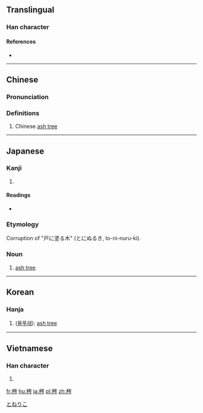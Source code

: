 ==Translingual==

===Han character===
{{Han char|rn=75|rad=木|as=07|sn=11|four=42927|canj=DUON|ids=⿰木岑}}

====References====
* {{Han ref|kx=0530.060|dkj=14867|dj=0918.050|hdz=21215.030|uh=68A3|ud=26787|bh=D5BA|bd=54714}}

----

==Chinese==
{{zh-forms}}

===Pronunciation===
{{zh-pron
|m=cén
|c=sam4
|mc=y
|oc=y
|ma=
|cat=pn
}}

===Definitions===
# Chinese [[ash tree]] {{gloss|{{taxlink|Fraxinus chinensis|species|noshow=1}}}}

----

==Japanese==

===Kanji===
{{ja-kanji|grade=|rs=木07}}

# {{defn|lang=ja|sort=木07}}

====Readings====
* {{ja-readings|on=[[しん]] (shin)|kun=[[とねりこ]] (toneriko)}}

===Etymology===
{{wikipedia|lang=ja}}
{{ja-kanjitab|とねりこ|yomi=k}}
Corruption of "戸に塗る木" (とにぬるき, to-ni-nuru-ki).

===Noun===
{{ja-noun|とねりこ|トネリコ}}

# [[ash tree]]

[[Category:ja:Trees|とねりこ]]

----

==Korean==

===Hanja===
{{ko-hanja|hangeul=침|eumhun=|rv=chim|mr=chim|y=chim}}

# ([[물푸레]]): [[ash tree]] 

----

==Vietnamese==

===Han character===
{{vi-readings|rs=木07| hanviet = rầm}}

# {{defn|lang=vi|sort=木07}}

[[fr:梣]]
[[hu:梣]]
[[ja:梣]]
[[pl:梣]]
[[zh:梣]]